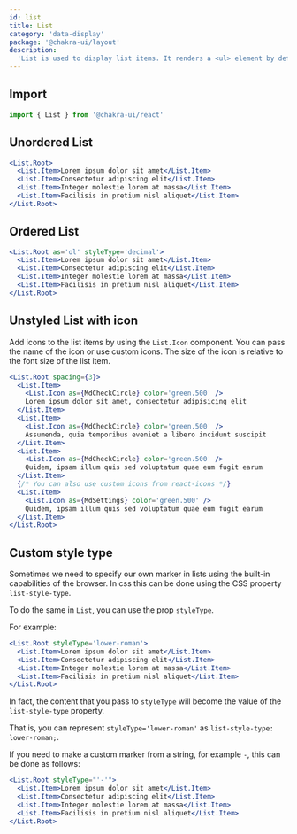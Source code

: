 ```yaml
---
id: list
title: List
category: 'data-display'
package: '@chakra-ui/layout'
description:
  'List is used to display list items. It renders a <ul> element by default.'
---
```


## Import

```js
import { List } from '@chakra-ui/react'
```

## Unordered List

```jsx
<List.Root>
  <List.Item>Lorem ipsum dolor sit amet</List.Item>
  <List.Item>Consectetur adipiscing elit</List.Item>
  <List.Item>Integer molestie lorem at massa</List.Item>
  <List.Item>Facilisis in pretium nisl aliquet</List.Item>
</List.Root>
```

## Ordered List

```jsx
<List.Root as='ol' styleType='decimal'>
  <List.Item>Lorem ipsum dolor sit amet</List.Item>
  <List.Item>Consectetur adipiscing elit</List.Item>
  <List.Item>Integer molestie lorem at massa</List.Item>
  <List.Item>Facilisis in pretium nisl aliquet</List.Item>
</List.Root>
```

## Unstyled List with icon

Add icons to the list items by using the `List.Icon` component. You can pass the
name of the icon or use custom icons. The size of the icon is relative to the
font size of the list item.

```jsx
<List.Root spacing={3}>
  <List.Item>
    <List.Icon as={MdCheckCircle} color='green.500' />
    Lorem ipsum dolor sit amet, consectetur adipisicing elit
  </List.Item>
  <List.Item>
    <List.Icon as={MdCheckCircle} color='green.500' />
    Assumenda, quia temporibus eveniet a libero incidunt suscipit
  </List.Item>
  <List.Item>
    <List.Icon as={MdCheckCircle} color='green.500' />
    Quidem, ipsam illum quis sed voluptatum quae eum fugit earum
  </List.Item>
  {/* You can also use custom icons from react-icons */}
  <List.Item>
    <List.Icon as={MdSettings} color='green.500' />
    Quidem, ipsam illum quis sed voluptatum quae eum fugit earum
  </List.Item>
</List.Root>
```

## Custom style type

Sometimes we need to specify our own marker in lists using the built-in
capabilities of the browser. In css this can be done using the CSS property
`list-style-type`.

To do the same in `List`, you can use the prop `styleType`.

For example:

```jsx
<List.Root styleType='lower-roman'>
  <List.Item>Lorem ipsum dolor sit amet</List.Item>
  <List.Item>Consectetur adipiscing elit</List.Item>
  <List.Item>Integer molestie lorem at massa</List.Item>
  <List.Item>Facilisis in pretium nisl aliquet</List.Item>
</List.Root>
```

In fact, the content that you pass to `styleType` will become the value of the
`list-style-type` property.

That is, you can represent `styleType='lower-roman'` as
`list-style-type: lower-roman;`.

If you need to make a custom marker from a string, for example `-`, this can be
done as follows:

```jsx
<List.Root styleType="'-'">
  <List.Item>Lorem ipsum dolor sit amet</List.Item>
  <List.Item>Consectetur adipiscing elit</List.Item>
  <List.Item>Integer molestie lorem at massa</List.Item>
  <List.Item>Facilisis in pretium nisl aliquet</List.Item>
</List.Root>
```
